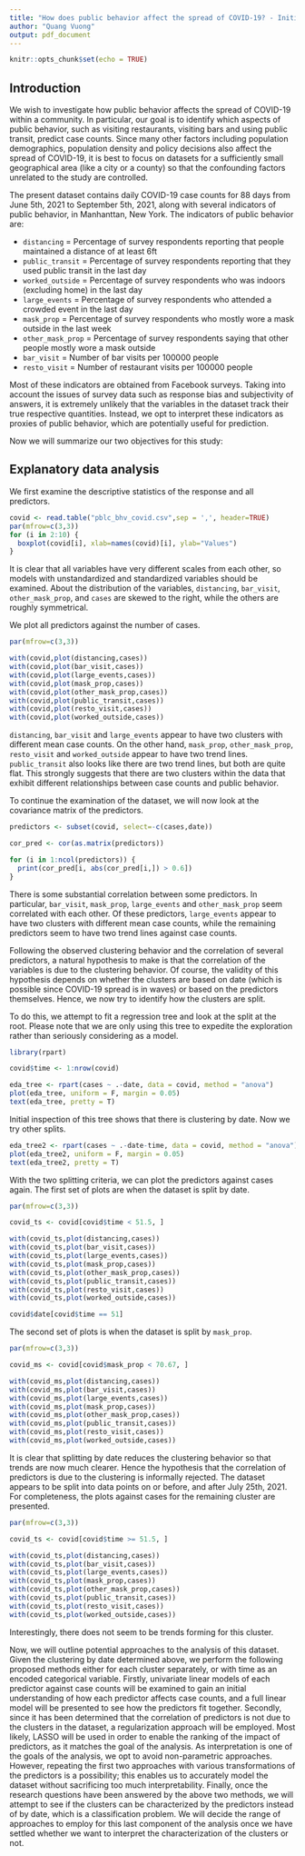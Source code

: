 ```yaml
---
title: "How does public behavior affect the spread of COVID-19? - Initial report"
author: "Quang Vuong"
output: pdf_document
---
```


```r
knitr::opts_chunk$set(echo = TRUE)
```

## Introduction

We wish to investigate how public behavior affects the spread of COVID-19 within a community. In particular, our goal is to identify which aspects of public behavior, such as visiting restaurants, visiting bars and using public transit, predict case counts. Since many other factors including population demographics, population density and policy decisions also affect the spread of COVID-19, it is best to focus on datasets for a sufficiently small geographical area (like a city or a county) so that the confounding factors unrelated to the study are controlled.

The present dataset contains daily COVID-19 case counts for 88 days from June 5th, 2021 to September 5th, 2021, along with several indicators of public behavior, in Manhanttan, New York. The indicators of public behavior are:

- `distancing` = Percentage of survey respondents reporting that people maintained a distance of at least 6ft
- `public_transit` = Percentage of survey respondents reporting that they used public transit in the last day
- `worked_outside` = Percentage of survey respondents who was indoors (excluding home) in the last day
- `large_events` = Percentage of survey respondents who attended a crowded event in the last day
- `mask_prop` = Percentage of survey respondents who mostly wore a mask outside in the last week
- `other_mask_prop` = Percentage of survey respondents saying that other people mostly wore a mask outside
- `bar_visit` = Number of bar visits per 100000 people
- `resto_visit` = Number of restaurant visits per 100000 people

Most of these indicators are obtained from Facebook surveys. Taking into account the issues of survey data such as response bias and subjectivity of answers, it is extremely unlikely that the variables in the dataset track their true respective quantities. Instead, we opt to interpret these indicators as proxies of public behavior, which are potentially useful for prediction.

Now we will summarize our two objectives for this study:
\begin{enumerate}
\item Identify which of the above indicators are important in predicting COVID-19 case counts.
\item Identify a model which can be used to predict future COVID-19 case counts.
\end{enumerate}

## Explanatory data analysis

We first examine the descriptive statistics of the response and all predictors.

```r
covid <- read.table("pblc_bhv_covid.csv",sep = ',', header=TRUE)
par(mfrow=c(3,3))
for (i in 2:10) {
  boxplot(covid[i], xlab=names(covid)[i], ylab="Values")
}
```
It is clear that all variables have very different scales from each other, so models with unstandardized and standardized variables should be examined. About the distribution of the variables, `distancing`, `bar_visit`, `other_mask_prop`, and `cases` are skewed to the right, while the others are roughly symmetrical.

We plot all predictors against the number of cases.

```r

par(mfrow=c(3,3))

with(covid,plot(distancing,cases))
with(covid,plot(bar_visit,cases))
with(covid,plot(large_events,cases))
with(covid,plot(mask_prop,cases))
with(covid,plot(other_mask_prop,cases))
with(covid,plot(public_transit,cases))
with(covid,plot(resto_visit,cases))
with(covid,plot(worked_outside,cases))
```

`distancing`, `bar_visit` and `large_events` appear to have two clusters with different mean case counts. On the other hand, `mask_prop`, `other_mask_prop`, `resto_visit` and `worked_outside` appear to have two trend lines. `public_transit` also looks like there are two trend lines, but both are quite flat. This strongly suggests that there are two clusters within the data that exhibit different relationships between case counts and public behavior.

To continue the examination of the dataset, we will now look at the covariance matrix of the predictors.

```r
predictors <- subset(covid, select=-c(cases,date))

cor_pred <- cor(as.matrix(predictors))

for (i in 1:ncol(predictors)) {
  print(cor_pred[i, abs(cor_pred[i,]) > 0.6])
}
```

There is some substantial correlation between some predictors. In particular, `bar_visit`, `mask_prop`, `large_events` and `other_mask_prop` seem correlated with each other. Of these predictors, `large_events` appear to have two clusters with different mean case counts, while the remaining predictors seem to have two trend lines against case counts.

Following the observed clustering behavior and the correlation of several predictors, a natural hypothesis to make is that the correlation of the variables is due to the clustering behavior. Of course, the validity of this hypothesis depends on whether the clusters are based on date (which is possible since COVID-19 spread is in waves) or based on the predictors themselves. Hence, we now try to identify how the clusters are split.

To do this, we attempt to fit a regression tree and look at the split at the root. Please note that we are only using this tree to expedite the exploration rather than seriously considering as a model.

```r
library(rpart)

covid$time <- 1:nrow(covid)

eda_tree <- rpart(cases ~ .-date, data = covid, method = "anova")
plot(eda_tree, uniform = F, margin = 0.05)
text(eda_tree, pretty = T)
```

Initial inspection of this tree shows that there is clustering by date. Now we try other splits.

```r
eda_tree2 <- rpart(cases ~ .-date-time, data = covid, method = "anova")
plot(eda_tree2, uniform = F, margin = 0.05)
text(eda_tree2, pretty = T)
```

With the two splitting criteria, we can plot the predictors against cases again. The first set of plots are when the dataset is split by date.

```r
par(mfrow=c(3,3))

covid_ts <- covid[covid$time < 51.5, ]

with(covid_ts,plot(distancing,cases))
with(covid_ts,plot(bar_visit,cases))
with(covid_ts,plot(large_events,cases))
with(covid_ts,plot(mask_prop,cases))
with(covid_ts,plot(other_mask_prop,cases))
with(covid_ts,plot(public_transit,cases))
with(covid_ts,plot(resto_visit,cases))
with(covid_ts,plot(worked_outside,cases))

covid$date[covid$time == 51]
```

The second set of plots is when the dataset is split by `mask_prop`.

```r
par(mfrow=c(3,3))

covid_ms <- covid[covid$mask_prop < 70.67, ]

with(covid_ms,plot(distancing,cases))
with(covid_ms,plot(bar_visit,cases))
with(covid_ms,plot(large_events,cases))
with(covid_ms,plot(mask_prop,cases))
with(covid_ms,plot(other_mask_prop,cases))
with(covid_ms,plot(public_transit,cases))
with(covid_ms,plot(resto_visit,cases))
with(covid_ms,plot(worked_outside,cases))
```

It is clear that splitting by date reduces the clustering behavior so that trends are now much clearer. Hence the hypothesis that the correlation of predictors is due to the clustering is informally rejected. The dataset appears to be split into data points on or before, and after July 25th, 2021. For completeness, the plots against cases for the remaining cluster are presented.

```r
par(mfrow=c(3,3))

covid_ts <- covid[covid$time >= 51.5, ]

with(covid_ts,plot(distancing,cases))
with(covid_ts,plot(bar_visit,cases))
with(covid_ts,plot(large_events,cases))
with(covid_ts,plot(mask_prop,cases))
with(covid_ts,plot(other_mask_prop,cases))
with(covid_ts,plot(public_transit,cases))
with(covid_ts,plot(resto_visit,cases))
with(covid_ts,plot(worked_outside,cases))
```

Interestingly, there does not seem to be trends forming for this cluster.

Now, we will outline potential approaches to the analysis of this dataset. Given the clustering by date determined above, we perform the following proposed methods either for each cluster separately, or with time as an encoded categorical variable. Firstly, univariate linear models of each predictor against case counts will be examined to gain an initial understanding of how each predictor affects case counts, and a full linear model will be presented to see how the predictors fit together. Secondly, since it has been determined that the correlation of predictors is not due to the clusters in the dataset, a regularization approach will be employed. Most likely, LASSO will be used in order to enable the ranking of the impact of predictors, as it matches the goal of the analysis. As interpretation is one of the goals of the analysis, we opt to avoid non-parametric approaches. However, repeating the first two approaches with various transformations of the predictors is a possibility; this enables us to accurately model the dataset without sacrificing too much interpretability. Finally, once the research questions have been answered by the above two methods, we will attempt to see if the clusters can be characterized by the predictors instead of by date, which is a classification problem. We will decide the range of approaches to employ for this last component of the analysis once we have settled whether we want to interpret the characterization of the clusters or not.